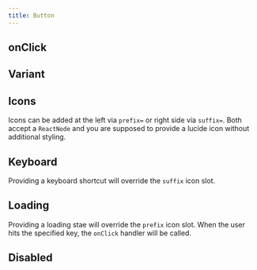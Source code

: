 ```yaml
---
title: Button
---
```


## onClick

<OnClickExample/>





## Variant
<VariantExample/>




## Icons

Icons can be added at the left via `prefix=` or right side via `suffix=`. Both accept a `ReactNode` and you are supposed to provide a lucide icon without additional styling.


<IconsExample/>




## Keyboard

Providing a keyboard shortcut will override the `suffix` icon slot.

  <KeyboardExample/>



## Loading

Providing a loading stae will override the `prefix` icon slot.
When the user hits the specified key, the `onClick` handler will be called.

<LoadingExample/>

## Disabled

<DisabledExample/>
